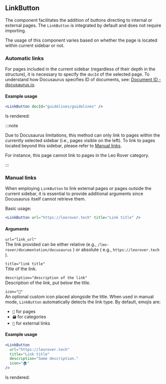 ## LinkButton

The component facilitates the addition of buttons directing to internal or
external pages. The `LinkButton` is integrated by default and does not require
importing.

The usage of this component varies based on whether the page is located within
current sidebar or not.

### Automatic links

For pages included in the current sidebar (regardless of their depth in the
structure), it is necessary to specify the `docId` of the selected page. To
understand how Docusaurus specifies ID of documents, see:
[Document ID - docusaurus.io](https://docusaurus.io/docs/create-doc#document-id).

#### Example usage

```jsx
<LinkButton docId="guidelines/guidelines" />
```

Is rendered:

<LinkButton docId="guidelines/guidelines" />

:::note

Due to Docusaurus limitations, this method can only link to pages within the
currently selected sidebar (i.e., pages visible on the left). To link to pages
located beyond this sidebar, please refer to [Manual links](#manual-links).

For instance, this page cannot link to pages in the Leo Rover category.

:::

### Manual links

When employing `LinkButton` to link external pages or pages outside the current
sidebar, it is essential to provide additional arguments since Docusaurus itself
cannot retrieve them.

Basic usage:

```jsx
<LinkButton url="https://leorover.tech" title="Link title" />
```

#### Arguments

`url="link_url"` \
The link provided can be either relative (e.g., `/leo-rover/documentation/docusaurus`
) or absolute ( e.g., `https://leorover.tech` ).

`title="link title"` \
Title of the link.

`description="description of the link"` \
Description of the link, put below the title.

`icon="🤖"` \
An optional custom icon placed alongside the title. When used in manual mode, `LinkButton`
automatically detects the link type. By default, emojis are:

- `📄` for pages
- `🗃️` for categories
- `🔗` for external links

#### Example usage

```jsx
<LinkButton
  url="https://leorover.tech"
  title="Link title"
  description="Some description."
  icon="🏠"
/>
```

Is rendered:

<LinkButton
  url="https://leorover.tech"
  title="Link title"
  description="Some description."
  icon="🏠"
/>
